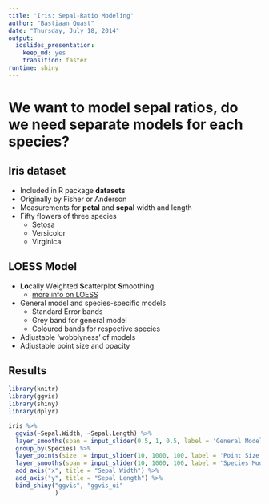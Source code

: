 ```yaml
---
title: 'Iris: Sepal-Ratio Modeling'
author: "Bastiaan Quast"
date: "Thursday, July 18, 2014"
output:
  ioslides_presentation:
    keep_md: yes
    transition: faster
runtime: shiny
---
```



# We want to model sepal ratios, do we need separate models for each species?


## Iris dataset

- Included in R package **datasets**
- Originally by Fisher or Anderson
- Measurements for **petal** and **sepal** width and length
- Fifty flowers of three species
    - Setosa
    - Versicolor
    - Virginica


## LOESS Model

 - **Lo**cally W**e**ighted **S**catterplot **S**moothing
    - [more info on LOESS](http://en.wikipedia.org/wiki/Local_regression)
 - General model and species-specific models
    - Standard Error bands
    - Grey band for general model
    - Coloured bands for respective species
 - Adjustable 'wobblyness' of models
 - Adjustable point size and opacity


## Results
```r
library(knitr)
library(ggvis)
library(shiny)
library(dplyr)
```

```r
iris %>%
  ggvis(~Sepal.Width, ~Sepal.Length) %>%
  layer_smooths(span = input_slider(0.5, 1, 0.5, label = 'General Model'), se = TRUE) %>%
  group_by(Species) %>%
  layer_points(size := input_slider(10, 1000, 100, label = 'Point Size'), opacity := input_slider(0.5, 1, 0.5, label = 'Point Opacity'), fill = ~Species) %>%
  layer_smooths(span = input_slider(10, 1000, 100, label = 'Species Models'), fill = ~Species, se=TRUE) %>%
  add_axis("x", title = "Sepal Width") %>%
  add_axis("y", title = "Sepal Length") %>%
  bind_shiny("ggvis", "ggvis_ui"
             )
```